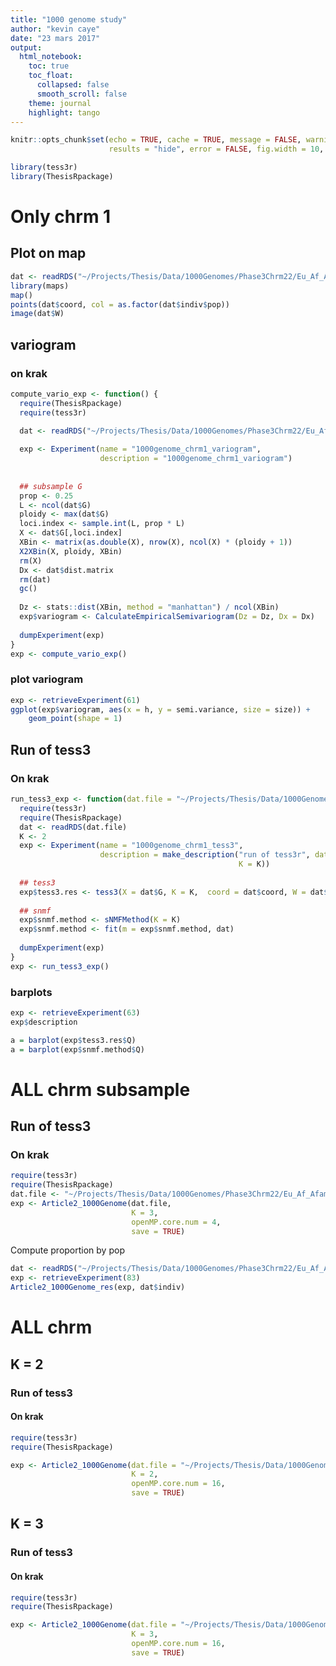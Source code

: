 ```yaml
---
title: "1000 genome study"
author: "kevin caye"
date: "23 mars 2017"
output:
  html_notebook:
    toc: true
    toc_float:
      collapsed: false
      smooth_scroll: false
    theme: journal
    highlight: tango
---
```




```r
knitr::opts_chunk$set(echo = TRUE, cache = TRUE, message = FALSE, warning = FALSE,
                      results = "hide", error = FALSE, fig.width = 10, fig.width = 10)
```


```r
library(tess3r)
library(ThesisRpackage)
```

# Only chrm 1

## Plot on map
```r
dat <- readRDS("~/Projects/Thesis/Data/1000Genomes/Phase3Chrm22/Eu_Af_Afam.chr1.maf.05.rds")
library(maps)
map()
points(dat$coord, col = as.factor(dat$indiv$pop))
image(dat$W)
```

## variogram
### on krak
```r
compute_vario_exp <- function() {
  require(ThesisRpackage)
  require(tess3r)

  dat <- readRDS("~/Projects/Thesis/Data/1000Genomes/Phase3Chrm22/Eu_Af_Afam.chr1.maf.05.rds")
  
  exp <- Experiment(name = "1000genome_chrm1_variogram", 
                    description = "1000genome_chrm1_variogram")
  
  
  ## subsample G
  prop <- 0.25
  L <- ncol(dat$G)
  ploidy <- max(dat$G)
  loci.index <- sample.int(L, prop * L)
  X <- dat$G[,loci.index]
  XBin <- matrix(as.double(X), nrow(X), ncol(X) * (ploidy + 1))
  X2XBin(X, ploidy, XBin)
  rm(X)
  Dx <- dat$dist.matrix
  rm(dat)
  gc()
  
  Dz <- stats::dist(XBin, method = "manhattan") / ncol(XBin)
  exp$variogram <- CalculateEmpiricalSemivariogram(Dz = Dz, Dx = Dx)
  
  dumpExperiment(exp)
}
exp <- compute_vario_exp()
```

### plot variogram
```r
exp <- retrieveExperiment(61)
ggplot(exp$variogram, aes(x = h, y = semi.variance, size = size)) +
    geom_point(shape = 1)
```

## Run of tess3
### On krak
```r
run_tess3_exp <- function(dat.file = "~/Projects/Thesis/Data/1000Genomes/Phase3Chrm22/Eu_Af_Afam.chr1.maf.05.rds") {
  require(tess3r)
  require(ThesisRpackage)
  dat <- readRDS(dat.file)
  K <- 2
  exp <- Experiment(name = "1000genome_chrm1_tess3", 
                    description = make_description("run of tess3r", dat.file = dat.file,
                                                   K = K))
  
  ## tess3
  exp$tess3.res <- tess3(X = dat$G, K = K,  coord = dat$coord, W = dat$W, ploidy = 2, verbose = TRUE)
  
  ## snmf
  exp$snmf.method <- sNMFMethod(K = K)
  exp$snmf.method <- fit(m = exp$snmf.method, dat)
  
  dumpExperiment(exp)
}
exp <- run_tess3_exp()
```


### barplots

```r
exp <- retrieveExperiment(63)
exp$description
```

```r
a = barplot(exp$tess3.res$Q)
a = barplot(exp$snmf.method$Q)
```

# ALL chrm subsample

## Run of tess3
### On krak
```r
require(tess3r)
require(ThesisRpackage)
dat.file <- "~/Projects/Thesis/Data/1000Genomes/Phase3Chrm22/Eu_Af_Afam.maf.05.sample.rds"
exp <- Article2_1000Genome(dat.file,
                           K = 3,
                           openMP.core.num = 4,
                           save = TRUE)
```

Compute proportion by pop
```r
dat <- readRDS("~/Projects/Thesis/Data/1000Genomes/Phase3Chrm22/Eu_Af_Afam.maf.05.sample.rds")
exp <- retrieveExperiment(83)
Article2_1000Genome_res(exp, dat$indiv)
```


# ALL chrm

## K = 2

### Run of tess3
#### On krak
```r
require(tess3r)
require(ThesisRpackage)

exp <- Article2_1000Genome(dat.file = "~/Projects/Thesis/Data/1000Genomes/Phase3Chrm22/Eu_Af_Afam.maf.05.rds",
                           K = 2,
                           openMP.core.num = 16,
                           save = TRUE)
```

## K = 3

### Run of tess3
#### On krak
```r
require(tess3r)
require(ThesisRpackage)

exp <- Article2_1000Genome(dat.file = "~/Projects/Thesis/Data/1000Genomes/Phase3Chrm22/Eu_Af_Afam.maf.05.rds",
                           K = 3,
                           openMP.core.num = 16,
                           save = TRUE)
```
